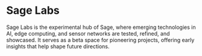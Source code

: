 
# Sage Labs

Sage Labs is the experimental hub of Sage, where emerging technologies in AI, edge computing, and sensor networks are tested, refined, and showcased. It serves as a beta space for pioneering projects, offering early insights that help shape future directions.

<LabsIndex />